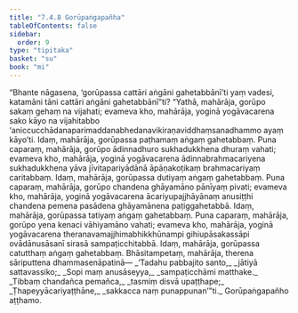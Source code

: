 ```yaml
---
title: "7.4.8 Gorūpaṅgapañha"
tableOfContents: false
sidebar:
  order: 9
type: "tipitaka"
basket: "su"
book: "mi"
---
```



<DynamicBreadcrumb />

<Division number="262" book="mi" bookNo="28">

<Paragraph number="1866" book="mi">
“Bhante nāgasena, ‘gorūpassa cattāri aṅgāni gahetabbānī’ti yaṃ vadesi, katamāni tāni cattāri aṅgāni gahetabbānī”ti? “Yathā, mahārāja, gorūpo sakaṃ gehaṃ na vijahati; evameva kho, mahārāja, yoginā yogāvacarena sako kāyo na vijahitabbo ‘aniccucchādanaparimaddanabhedanavikiraṇaviddhaṃsanadhammo ayaṃ kāyo’ti. Idaṃ, mahārāja, gorūpassa paṭhamaṃ aṅgaṃ gahetabbaṃ.
</Paragraph>

<Paragraph number="1867" book="mi">
Puna caparaṃ, mahārāja, gorūpo ādinnadhuro sukhadukkhena dhuraṃ vahati; evameva kho, mahārāja, yoginā yogāvacarena ādinnabrahmacariyena sukhadukkhena yāva jīvitapariyādānā āpāṇakoṭikaṃ brahmacariyaṃ caritabbaṃ. Idaṃ, mahārāja, gorūpassa dutiyaṃ aṅgaṃ gahetabbaṃ.
</Paragraph>

<Paragraph number="1868" book="mi">
Puna caparaṃ, mahārāja, gorūpo chandena ghāyamāno pānīyaṃ pivati; evameva kho, mahārāja, yoginā yogāvacarena ācariyupajjhāyānaṃ anusiṭṭhi chandena pemena pasādena ghāyamānena paṭiggahetabbā. Idaṃ, mahārāja, gorūpassa tatiyaṃ aṅgaṃ gahetabbaṃ.
</Paragraph>

<Paragraph number="1869" book="mi">
Puna caparaṃ, mahārāja, gorūpo yena kenaci vāhiyamāno vahati; evameva kho, mahārāja, yoginā yogāvacarena theranavamajjhimabhikkhūnampi gihiupāsakassāpi ovādānusāsanī sirasā sampaṭicchitabbā. Idaṃ, mahārāja, gorūpassa catutthaṃ aṅgaṃ gahetabbaṃ. Bhāsitampetaṃ, mahārāja, therena sāriputtena dhammasenāpatinā—
</Paragraph>

<Paragraph number="1870" type="verses" book="mi">
_‘Tadahu pabbajito santo,_  
_jātiyā sattavassiko;_  
_Sopi maṃ anusāseyya,_  
_sampaṭicchāmi matthake._  

</Paragraph>

<Paragraph number="1871" type="verses" book="mi">
_Tibbaṃ chandañca pemañca,_  
_tasmiṃ disvā upaṭṭhape;_  
_Ṭhapeyyācariyaṭṭhāne,_  
_sakkacca naṃ punappunan’”ti._  


</Paragraph>
</Division>

<Paragraph number="1872" type="center" book="mi">
Gorūpaṅgapañho aṭṭhamo.
</Paragraph>